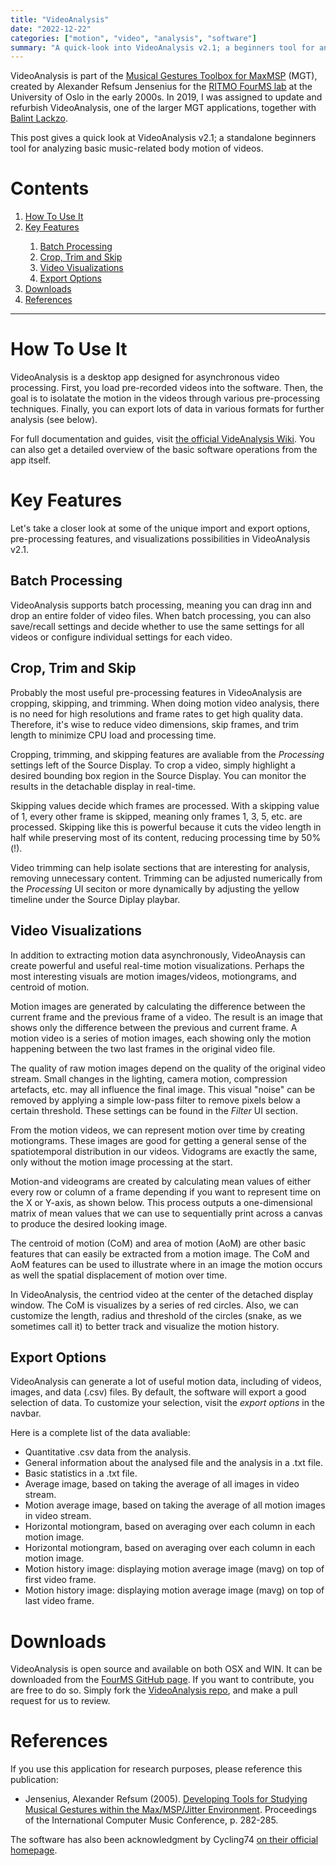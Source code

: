 ```yaml
---
title: "VideoAnalysis"
date: "2022-12-22"
categories: ["motion", "video", "analysis", "software"]
summary: "A quick-look into VideoAnalysis v2.1; a beginners tool for analyzing music-related body motion, developed in collaboration with FourMS Lab at the RITMO research centre, University of Oslo."
---
```


<MyImage src="/img/videoanalysis-overview.png" alt="videoanalysis overview" />

VideoAnalysis is part of the [Musical Gestures Toolbox for MaxMSP](https://www.uio.no/ritmo/english/research/labs/fourms/downloads/software/musicalgesturestoolbox/mgt-max/) (MGT), created by Alexander Refsum Jensenius for the [RITMO FourMS lab](https://www.uio.no/ritmo/english/research/labs/fourms/) at the University of Oslo in the early 2000s. In 2019, I was assigned to update and refurbish VideoAnalysis, one of the larger MGT applications, together with [Balint Lackzo](https://github.com/balintlaczko).

This post gives a quick look at VideoAnalysis v2.1; a standalone beginners tool for analyzing basic music-related body motion of videos.

# Contents

<ol>
  <li>
    <a href="#how-to-use-it">How To Use It</a>
  </li>
  <li>
    <a href="#key-features">Key Features</a>
  </li>
  <ol>
    <li>
      <a href="#batch-processing">Batch Processing</a>
    </li>
    <li>
      <a href="#crop-trim-and-skip">Crop, Trim and Skip</a>
    </li>
    <li>
      <a href="#video-visualizations">Video Visualizations</a>
    </li>
    <li>
      <a href="#export-options">Export Options</a>
    </li>
  </ol>
  <li>
    <a href="#downloads">Downloads</a>
  </li>
  <li>
    <a href="">References</a>
  </li>
</ol>

<hr />

<h1 id="#how-to-use-it">How To Use It</h1>

VideoAnalysis is a desktop app designed for asynchronous video processing. First, you load pre-recorded videos into the software. Then, the goal is to isolatate the motion in the videos through various pre-processing techniques. Finally, you can export lots of data in various formats for further analysis (see below).

For full documentation and guides, visit [the official VideAnalysis Wiki](https://github.com/fourMs/VideoAnalysis/wiki). You can also get a detailed overview of the basic software operations from the app itself.

<h1 id="key-features">Key Features</h1>

Let's take a closer look at some of the unique import and export options, pre-processing features, and visualizations possibilities in VideoAnalysis v2.1.

<h2 id="batch-processing">Batch Processing</h2>

VideoAnalysis supports batch processing, meaning you can drag inn and drop an entire folder of video files. When batch processing, you can also save/recall settings and decide whether to use the same settings for all videos or configure individual settings for each video.

<MyImage
  src="/img/videoanalysis-batch.gif"
  alt="videoanalysis batch processing"
  caption="Batch processing is a potent tool if you want to get lots of data fast."
/>

<h2 id="crop-trim-and-skip">Crop, Trim and Skip</h2>

Probably the most useful pre-processing features in VideoAnalysis are cropping, skipping, and trimming. When doing motion video analysis, there is no need for high resolutions and frame rates to get high quality data. Therefore, it's wise to reduce video dimensions, skip frames, and trim length to minimize CPU load and processing time.

<MyImage
  src="/img/videoanalysis-cropping.PNG"
  alt="videoanalysis cropping."
  caption="We can reduce video dimensions and processing time by cropping the source video."
/>

Cropping, trimming, and skipping features are avaliable from the _Processing_ settings left of the Source Display. To crop a video, simply highlight a desired bounding box region in the Source Display. You can monitor the results in the detachable display in real-time.

Skipping values decide which frames are processed. With a skipping value of 1, every other frame is skipped, meaning only frames 1, 3, 5, etc. are processed. Skipping like this is powerful because it cuts the video length in half while preserving most of its content, reducing processing time by 50%(!).

<MyImage src="/img/videoanalysis-trimming.PNG" alt="videoanalysis trimming" />

Video trimming can help isolate sections that are interesting for analysis, removing unnecessary content. Trimming can be adjusted numerically from the _Processing_ UI seciton or more dynamically by adjusting the yellow timeline under the Source Diplay playbar.

<h2 id="video-visualizations">Video Visualizations</h2>

In addition to extracting motion data asynchronously, VideoAnaysis can create powerful and useful real-time motion visualizations. Perhaps the most interesting visuals are motion images/videos, motiongrams, and centroid of motion.

<MyImage
  src="/img/videoanalysis-display.PNG"
  alt="videoanalysis detachable display."
  caption="The detachable display with visualizations of the Box, Centroid, and Motion videos."
/>

Motion images are generated by calculating the difference between the current frame and the previous frame of a video. The result is an image that shows only the difference between the previous and current frame. A motion video is a series of motion images, each showing only the motion happening between the two last frames in the original video file.

<MyImage
  src="/img/videoanalysis-filtering.PNG"
  alt="videoanalysis filtering."
  caption="Using filters in VideoAnalysis can help to isoltate motion."
/>

The quality of raw motion images depend on the quality of the original video stream. Small changes in the lighting, camera motion, compression artefacts, etc. may all influence the final image. This visual "noise" can be removed by applying a simple low-pass filter to remove pixels below a certain threshold. These settings can be found in the _Filter_ UI section.

<MyImage
  src="/img/videoanalysis-mg.JPG"
  alt="videoanalysis motiongram."
  caption="A motiongram image exported by VideoAnalyis, showing motion (Y) over time (X)."
/>

From the motion videos, we can represent motion over time by creating motiongrams. These images are good for getting a general sense of the spatiotemporal distribution in our videos. Vidograms are exactly the same, only without the motion image processing at the start.

Motion-and videograms are created by calculating mean values of either every row or column of a frame depending if you want to represent time on the X or Y-axis, as shown below. This process outputs a one-dimensional matrix of mean values that we can use to sequentially print across a canvas to produce the desired looking image.

<MyImage
  src="/img/videoanalysis-mg-theory.JPG"
  alt="videoanalysis motiongram theory."
/>

The centroid of motion (CoM) and area of motion (AoM) are other basic features that can easily be extracted from a motion image. The CoM and AoM features can be used to illustrate where in an image the motion occurs as well the spatial displacement of motion over time.

<MyImage
  src="/img/videoanalysis-com.JPG"
  alt="videoanalysis cropping."
  caption=""
/>

In VideoAnalysis, the centriod video at the center of the detached display window. The CoM is visualizes by a series of red circles. Also, we can customize the length, radius and threshold of the circles (snake, as we sometimes call it) to better track and visualize the motion history.

<h2 id="export-options">Export Options</h2>

VideoAnalysis can generate a lot of useful motion data, including of videos, images, and data (.csv) files. By default, the software will export a good selection of data. To customize your selection, visit the _export options_ in the navbar.

<MyImage
  src="/img/videoanalysis-exportoptions.png"
  alt="videoanalysis export options"
  caption=""
/>

Here is a complete list of the data avaliable:

- Quantitative .csv data from the analysis.
- General information about the analysed file and the analysis in a .txt file.
- Basic statistics in a .txt file.
- Average image, based on taking the average of all images in video stream.
- Motion average image, based on taking the average of all motion images in video stream.
- Horizontal motiongram, based on averaging over each column in each motion image.
- Horizontal motiongram, based on averaging over each column in each motion image.
- Motion history image: displaying motion average image (mavg) on top of first video frame.
- Motion history image: displaying motion average image (mavg) on top of last video frame.

<h1 id="downloads">Downloads</h1>

VideoAnalysis is open source and available on both OSX and WIN. It can be downloaded from the [FourMS GitHub page](https://github.com/fourMs/VideoAnalysis/releases). If you want to contribute, you are free to do so. Simply fork the [VideoAnalysis repo](https://github.com/fourMs/VideoAnalysis), and make a pull request for us to review.

# References

If you use this application for research purposes, please reference this publication:

- Jensenius, Alexander Refsum (2005). [Developing Tools for Studying Musical Gestures within the Max/MSP/Jitter Environment](https://www.duo.uio.no/handle/10852/26907). Proceedings of the International Computer Music Conference, p. 282-285.

The software has also been acknowledgment by Cycling74 [on their official homepage](https://cycling74.com/projects/video-analysis).
